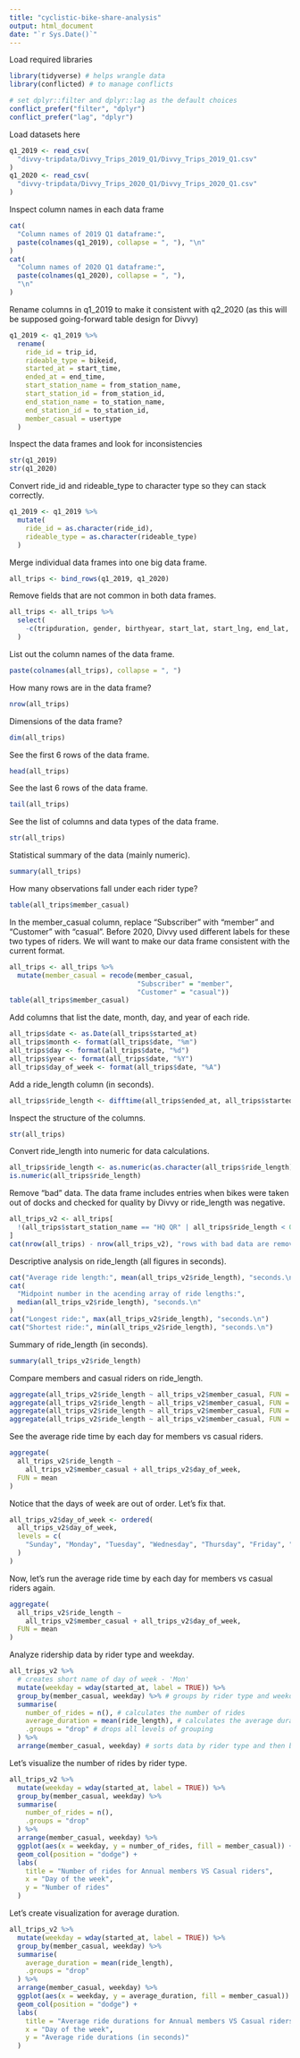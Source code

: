 ```yaml
---
title: "cyclistic-bike-share-analysis"
output: html_document
date: "`r Sys.Date()`"
---
```


Load required libraries
```r
library(tidyverse) # helps wrangle data
library(conflicted) # to manage conflicts

# set dplyr::filter and dplyr::lag as the default choices
conflict_prefer("filter", "dplyr")
conflict_prefer("lag", "dplyr")
```

Load datasets here
```r
q1_2019 <- read_csv(
  "divvy-tripdata/Divvy_Trips_2019_Q1/Divvy_Trips_2019_Q1.csv"
)
q1_2020 <- read_csv(
  "divvy-tripdata/Divvy_Trips_2020_Q1/Divvy_Trips_2020_Q1.csv"
)
```

Inspect column names in each data frame
```r
cat(
  "Column names of 2019 Q1 dataframe:",
  paste(colnames(q1_2019), collapse = ", "), "\n"
)
cat(
  "Column names of 2020 Q1 dataframe:",
  paste(colnames(q1_2020), collapse = ", "),
  "\n"
)
```

Rename columns in q1_2019 to make it consistent with q2_2020 (as this will be supposed going-forward table design for Divvy)
```r
q1_2019 <- q1_2019 %>%
  rename(
    ride_id = trip_id,
    rideable_type = bikeid,
    started_at = start_time,
    ended_at = end_time,
    start_station_name = from_station_name,
    start_station_id = from_station_id,
    end_station_name = to_station_name,
    end_station_id = to_station_id,
    member_casual = usertype
  )
```

Inspect the data frames and look for inconsistencies 
```r
str(q1_2019)
str(q1_2020)
```

Convert ride_id and rideable_type to character type so they can stack correctly.
```r
q1_2019 <- q1_2019 %>%
  mutate(
    ride_id = as.character(ride_id),
    rideable_type = as.character(rideable_type)
  )
```

Merge individual data frames into one big data frame.
```r
all_trips <- bind_rows(q1_2019, q1_2020)
```

Remove fields that are not common in both data frames.
```r
all_trips <- all_trips %>%
  select(
    -c(tripduration, gender, birthyear, start_lat, start_lng, end_lat, end_lng)
  )
```

List out the column names of the data frame.
```r
paste(colnames(all_trips), collapse = ", ")
```

How many rows are in the data frame?
```r
nrow(all_trips)
```

Dimensions of the data frame?
```r
dim(all_trips)
```

See the first 6 rows of the data frame.
```r
head(all_trips)
```

See the last 6 rows of the data frame.
```r
tail(all_trips)
```

See the list of columns and data types of the data frame.
```r
str(all_trips)
```

Statistical summary of the data (mainly numeric).
```r
summary(all_trips)
```

How many observations fall under each rider type?
```r
table(all_trips$member_casual)
```

In the member_casual column, replace "Subscriber" with "member" and "Customer" with "casual". Before 2020, Divvy used different labels for these two types of riders. We will want to make our data frame consistent with the current format.
```r
all_trips <- all_trips %>%
  mutate(member_casual = recode(member_casual,
                                "Subscriber" = "member",
                                "Customer" = "casual"))
table(all_trips$member_casual)
```

Add columns that list the date, month, day, and year of each ride.
```r
all_trips$date <- as.Date(all_trips$started_at)
all_trips$month <- format(all_trips$date, "%m")
all_trips$day <- format(all_trips$date, "%d")
all_trips$year <- format(all_trips$date, "%Y")
all_trips$day_of_week <- format(all_trips$date, "%A")
```

Add a ride_length column (in seconds).
```r
all_trips$ride_length <- difftime(all_trips$ended_at, all_trips$started_at)
```

Inspect the structure of the columns.
```r
str(all_trips)
```

Convert ride_length into numeric for data calculations.
```r
all_trips$ride_length <- as.numeric(as.character(all_trips$ride_length))
is.numeric(all_trips$ride_length)
```

Remove "bad" data. The data frame includes entries when bikes were taken out of docks and checked for quality by Divvy or ride_length was negative.
```r
all_trips_v2 <- all_trips[
  !(all_trips$start_station_name == "HQ QR" | all_trips$ride_length < 0),
]
cat(nrow(all_trips) - nrow(all_trips_v2), "rows with bad data are removed.")
```

Descriptive analysis on ride_length (all figures in seconds).
```r
cat("Average ride length:", mean(all_trips_v2$ride_length), "seconds.\n")
cat(
  "Midpoint number in the acending array of ride lengths:",
  median(all_trips_v2$ride_length), "seconds.\n"
)
cat("Longest ride:", max(all_trips_v2$ride_length), "seconds.\n")
cat("Shortest ride:", min(all_trips_v2$ride_length), "seconds.\n")
```

Summary of ride_length (in seconds).
```r
summary(all_trips_v2$ride_length)
```

Compare members and casual riders on ride_length.
```r
aggregate(all_trips_v2$ride_length ~ all_trips_v2$member_casual, FUN = mean)
aggregate(all_trips_v2$ride_length ~ all_trips_v2$member_casual, FUN = median)
aggregate(all_trips_v2$ride_length ~ all_trips_v2$member_casual, FUN = max)
aggregate(all_trips_v2$ride_length ~ all_trips_v2$member_casual, FUN = min)
```

See the average ride time by each day for members vs casual riders.
```r
aggregate(
  all_trips_v2$ride_length ~
    all_trips_v2$member_casual + all_trips_v2$day_of_week,
  FUN = mean
)
```

Notice that the days of week are out of order. Let's fix that.
```r
all_trips_v2$day_of_week <- ordered(
  all_trips_v2$day_of_week,
  levels = c(
    "Sunday", "Monday", "Tuesday", "Wednesday", "Thursday", "Friday", "Saturday"
  )
)
```

Now, let's run the average ride time by each day for members vs casual riders again.
```r
aggregate(
  all_trips_v2$ride_length ~
    all_trips_v2$member_casual + all_trips_v2$day_of_week,
  FUN = mean
)
```

Analyze ridership data by rider type and weekday.
```r
all_trips_v2 %>%
  # creates short name of day of week - 'Mon'
  mutate(weekday = wday(started_at, label = TRUE)) %>%
  group_by(member_casual, weekday) %>% # groups by rider type and weekday
  summarise(
    number_of_rides = n(), # calculates the number of rides
    average_duration = mean(ride_length), # calculates the average duration
    .groups = "drop" # drops all levels of grouping
  ) %>%
  arrange(member_casual, weekday) # sorts data by rider type and then by wekday
```

Let's visualize the number of rides by rider type.
```r
all_trips_v2 %>%
  mutate(weekday = wday(started_at, label = TRUE)) %>%
  group_by(member_casual, weekday) %>%
  summarise(
    number_of_rides = n(),
    .groups = "drop"
  ) %>%
  arrange(member_casual, weekday) %>%
  ggplot(aes(x = weekday, y = number_of_rides, fill = member_casual)) +
  geom_col(position = "dodge") +
  labs(
    title = "Number of rides for Annual members VS Casual riders",
    x = "Day of the week",
    y = "Number of rides"
  )
```

Let's create visualization for average duration.
```r
all_trips_v2 %>%
  mutate(weekday = wday(started_at, label = TRUE)) %>%
  group_by(member_casual, weekday) %>%
  summarise(
    average_duration = mean(ride_length),
    .groups = "drop"
  ) %>%
  arrange(member_casual, weekday) %>%
  ggplot(aes(x = weekday, y = average_duration, fill = member_casual)) +
  geom_col(position = "dodge") +
  labs(
    title = "Average ride durations for Annual members VS Casual riders",
    x = "Day of the week",
    y = "Average ride durations (in seconds)"
  )
```



































